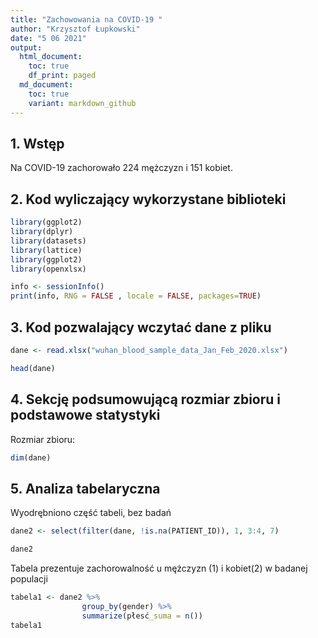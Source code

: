 ---
title: "Zachowowania na COVID-19 "
author: "Krzysztof Łupkowski"
date: "5 06 2021"
output:
  html_document:
    toc: true
    df_print: paged
  md_document:
    toc: true
    variant: markdown_github
---
## 1. Wstęp

Na COVID-19 zachorowało 224 mężczyzn i 151 kobiet.

## 2. Kod wyliczający wykorzystane biblioteki

```{r, echo = FALSE, message = FALSE}

library(ggplot2)
library(dplyr)
library(datasets)
library(lattice)
library(ggplot2)
library(openxlsx)


```

```{r}
info <- sessionInfo()
print(info, RNG = FALSE , locale = FALSE, packages=TRUE)

```


## 3. Kod pozwalający wczytać dane z pliku

```{r}
dane <- read.xlsx("wuhan_blood_sample_data_Jan_Feb_2020.xlsx")

head(dane)

```


## 4. Sekcję podsumowującą rozmiar zbioru i podstawowe statystyki

Rozmiar zbioru:
```{r, echo = FALSE, message = FALSE}
dim(dane)


```

## 5. Analiza tabelaryczna

Wyodrębniono część tabeli, bez badań

```{r}
dane2 <- select(filter(dane, !is.na(PATIENT_ID)), 1, 3:4, 7)

dane2

```


Tabela prezentuje zachorowalność u mężczyzn (1) i kobiet(2) w badanej populacji

```{r, echo = FALSE, message = FALSE}
tabela1 <- dane2 %>%
                group_by(gender) %>%
                summarize(płesć_suma = n())
tabela1
```




